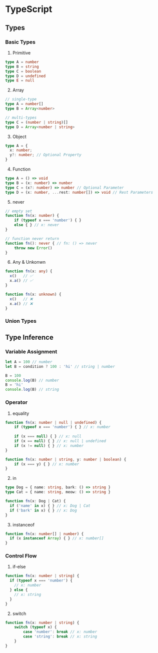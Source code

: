 # TypeScript
## Types
### Basic Types
1. Primitive
```ts
type A = number
type B = string
type C = boolean
type D = undefined
type E = null
```
2. Array
```ts
// single-type
type A = number[]
type B = Array<number>

// multi-types
type C = (number | string)[]
type D = Array<number | string>
```
3. Object
```ts
type A = {
  x: number;
  y?: number; // Optional Property
}
```
4. Function
```ts
type A = () => void
type B = (x: number) => number
type C = (x?: number) => number // Optional Parameter
type D = (x: number, ...rest: number[]) => void // Rest Parameters
```
5. never
```ts
// empty set
function fn(x: number) {
    if (typeof x === 'number') { }
    else { } // x: never
}

// function never return
function fn(): never { // fn: () => never
    throw new Error()
}
```
6. Any & Unkonwn
```ts
function fn(x: any) {
  x()   // ✅
  x.a() // ✅
}

function fn(x: unknown) {
  x()   // ❌
  x.a() // ❌
}
```
### Union Types
## Type Inference
### Variable Assignment
```ts
let A = 100 // number
let B = condition ? 100 : 'hi' // string | number

B = 100
console.log(B) // number
B = 'hi'
console.log(B) // string
```
### Operator
1. equality
```ts
function fn(x: number | null | undefined) {
    if (typeof x === 'number') { } // x: number
 
    if (x === null) { } // x: null
    if (x == null) { } // x: null | undefined
    if (x != null) { } // x: number
}

function fn(x: number | string, y: number | boolean) {
    if (x === y) { } // x: number
}
```
2. in
```ts
type Dog = { name: string, bark: () => string }
type Cat = { name: string, meow: () => string }

function fn(x: Dog | Cat) {
  if ('name' in x) { } // x: Dog | Cat
  if ('bark' in x) { } // x: Dog
}
```
3. instanceof
```ts
function fn(x: number[] | number) {
  if (x instanceof Array) { } // x: number[]
}
```
### Control Flow
1. if-else
```ts
function fn(x: number | string) {
  if (typeof x === 'number') {
    // x: number
  } else {
    // x: string
  }
}
```
2. switch
```ts
function fn(x: number | string) {
    switch (typeof x) {
        case 'number': break // x: number
        case 'string': break // x: string
    }
}
```